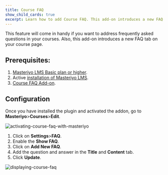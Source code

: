 ```yaml
---
title: Course FAQ
show_child_cards: true
excerpt: Learn how to add Course FAQ. This add-on introduces a new FAQ tab on your course page.
---
```


This feature will come in handy if you want to address frequently asked questions in your courses. Also, this add-on introduces a new FAQ tab on your course page.


## Prerequisites:
1. [Masteriyo LMS Basic plan or higher](https://docs.masteriyo.com/getting-started/installation#installing-masteriyo-lms-pro-version).  
2. Active [installation of Masteriyo LMS](https://docs.masteriyo.com/getting-started/installation#installing-masteriyo-lms-pro-version).
3. [Course FAQ Add-on](https://docs.masteriyo.com/getting-started/activate-masteriyo-addons).

## Configuration 
Once you have installed the plugin and activated the addon, go to **Masteriyo**>**Courses**>**Edit**.

![activating-course-faq-with-masteriyo](https://user-images.githubusercontent.com/24367265/189636513-1cb9ce80-de32-4e0a-8ae0-a9e13b0615e3.png)

1. Click on **Settings**>**FAQ**.
2. Enable the **Show FAQ**.
3. Click on **Add New FAQ**.
4. Add the question and answer in the **Title** and **Content** tab.
5. Click **Update**.

![displaying-course-faq](https://user-images.githubusercontent.com/24367265/189636572-3607b015-29a0-46f7-a51c-89e0a8852ad6.png)
